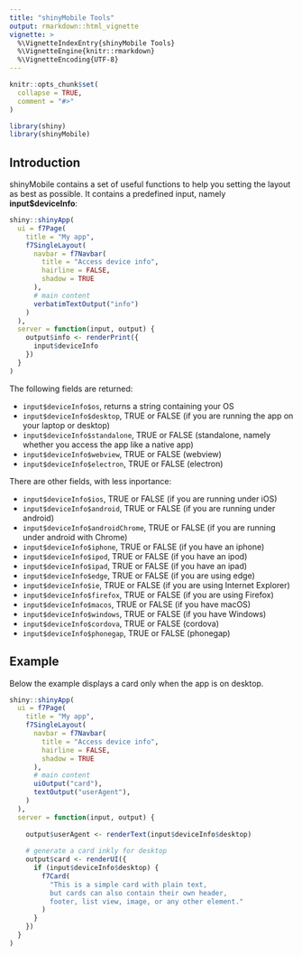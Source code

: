 ```yaml
---
title: "shinyMobile Tools"
output: rmarkdown::html_vignette
vignette: >
  %\VignetteIndexEntry{shinyMobile Tools}
  %\VignetteEngine{knitr::rmarkdown}
  %\VignetteEncoding{UTF-8}
---
```


```r
knitr::opts_chunk$set(
  collapse = TRUE,
  comment = "#>"
)
```

```r
library(shiny)
library(shinyMobile)
```

## Introduction
shinyMobile contains a set of useful functions to help you setting the layout as best as
possible. It contains a predefined input, namely **input$deviceInfo**:

```r
shiny::shinyApp(
  ui = f7Page(
    title = "My app",
    f7SingleLayout(
      navbar = f7Navbar(
        title = "Access device info",
        hairline = FALSE,
        shadow = TRUE
      ),
      # main content
      verbatimTextOutput("info")
    )
  ),
  server = function(input, output) {
    output$info <- renderPrint({
      input$deviceInfo
    })
  }
)
```

The following fields are returned:

- `input$deviceInfo$os`, returns a string containing your OS
- `input$deviceInfo$desktop`, TRUE or FALSE (if you are running the app on your laptop or desktop)
- `input$deviceInfo$standalone`, TRUE or FALSE (standalone, namely whether you access the app like a native app)
- `input$deviceInfo$webview`, TRUE or FALSE (webview)
- `input$deviceInfo$electron`, TRUE or FALSE (electron)

There are other fields, with less inportance:

- `input$deviceInfo$ios`, TRUE or FALSE (if you are running under iOS)
- `input$deviceInfo$android`, TRUE or FALSE (if you are running under android)
- `input$deviceInfo$androidChrome`, TRUE or FALSE (if you are running under android with Chrome)
- `input$deviceInfo$iphone`, TRUE or FALSE (if you have an iphone)
- `input$deviceInfo$ipod`, TRUE or FALSE (if you have an ipod)
- `input$deviceInfo$ipad`, TRUE or FALSE (if you have an ipad)
- `input$deviceInfo$edge`, TRUE or FALSE (if you are using edge)
- `input$deviceInfo$ie`, TRUE or FALSE (if you are using Internet Explorer)
- `input$deviceInfo$firefox`, TRUE or FALSE (if you are using Firefox)
- `input$deviceInfo$macos`, TRUE or FALSE (if you have macOS)
- `input$deviceInfo$windows`, TRUE or FALSE (if you have Windows)
- `input$deviceInfo$cordova`, TRUE or FALSE (cordova)
- `input$deviceInfo$phonegap`, TRUE or FALSE (phonegap)


## Example

Below the example displays a card only when the app is on desktop.

```r
shiny::shinyApp(
  ui = f7Page(
    title = "My app",
    f7SingleLayout(
      navbar = f7Navbar(
        title = "Access device info",
        hairline = FALSE,
        shadow = TRUE
      ),
      # main content
      uiOutput("card"),
      textOutput("userAgent"),
    )
  ),
  server = function(input, output) {
    
    output$userAgent <- renderText(input$deviceInfo$desktop)
    
    # generate a card inkly for desktop
    output$card <- renderUI({
      if (input$deviceInfo$desktop) {
        f7Card(
          "This is a simple card with plain text,
          but cards can also contain their own header,
          footer, list view, image, or any other element."
        )
      }
    })
  }
)
```






